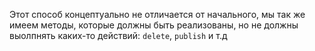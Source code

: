 Этот способ концептуально не отличается от начального, мы так же имеем методы, которые должны быть реализованы, но не должны выолпнять каких-то действий: `delete`, `publish` и т.д
